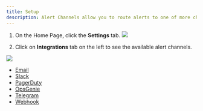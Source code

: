 ```yaml
---
title: Setup
description: Alert Channels allow you to route alerts to one of more channels of your choice. We currently support the following channels
---
```


1. On the Home Page, click the **Settings** tab. 
![](/images/email-alert-channel.png)

2. Click on **Integrations** tab on the left to see the available alert channels.

![](/images/alert-channel-22.png)

- [Email](/alerting/channels/email)
- [Slack](/alerting/channels/slack)
- [PagerDuty](/alerting/channels/pagerduty)
- [OpsGenie](/alerting/channels/opsgenie)
- [Telegram](/alerting/channels/telegram)
- [Webhook](/alerting/channels/webhook)

